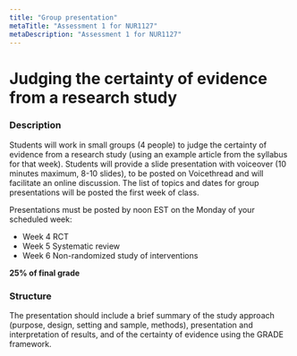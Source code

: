 ```yaml
---
title: "Group presentation"
metaTitle: "Assessment 1 for NUR1127"
metaDescription: "Assessment 1 for NUR1127"
---
```


# Judging the certainty of evidence from a research study

### Description

Students will work in small groups (4 people) to judge the certainty of evidence from a research study (using an example article from the syllabus for that week). Students will provide a slide presentation with voiceover (10 minutes maximum, 8-10 slides), to be posted on Voicethread and will facilitate an online discussion. The list of topics and dates for group presentations will be posted the first week of class.

Presentations must be posted by noon EST on the Monday of your scheduled week:

- Week 4 RCT
- Week 5 Systematic review
- Week 6 Non-randomized study of interventions

**25% of final grade**

### Structure

The presentation should include a brief summary of the study approach (purpose, design, setting and sample, methods), presentation and interpretation of results, and of the certainty of evidence using the GRADE framework.
